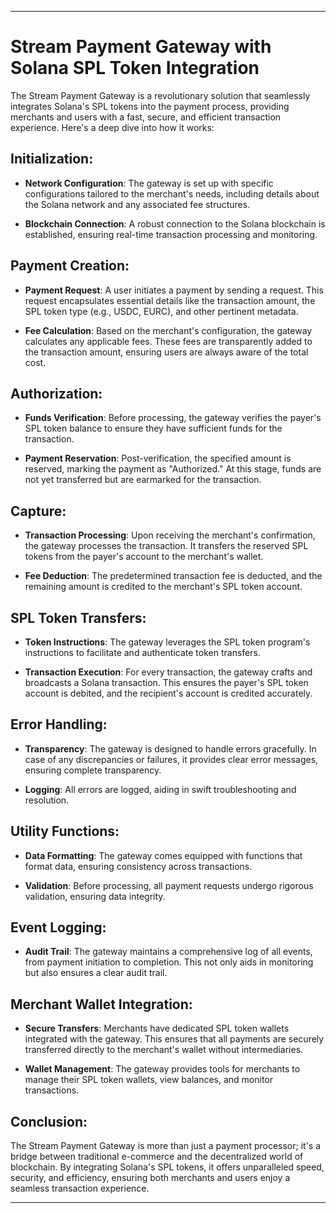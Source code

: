 ---

# Stream Payment Gateway with Solana SPL Token Integration

The Stream Payment Gateway is a revolutionary solution that seamlessly integrates Solana's SPL tokens into the payment process, providing merchants and users with a fast, secure, and efficient transaction experience. Here's a deep dive into how it works:

## Initialization:

- **Network Configuration**: The gateway is set up with specific configurations tailored to the merchant's needs, including details about the Solana network and any associated fee structures.
  
- **Blockchain Connection**: A robust connection to the Solana blockchain is established, ensuring real-time transaction processing and monitoring.

## Payment Creation:

- **Payment Request**: A user initiates a payment by sending a request. This request encapsulates essential details like the transaction amount, the SPL token type (e.g., USDC, EURC), and other pertinent metadata.

- **Fee Calculation**: Based on the merchant's configuration, the gateway calculates any applicable fees. These fees are transparently added to the transaction amount, ensuring users are always aware of the total cost.

## Authorization:

- **Funds Verification**: Before processing, the gateway verifies the payer's SPL token balance to ensure they have sufficient funds for the transaction.

- **Payment Reservation**: Post-verification, the specified amount is reserved, marking the payment as "Authorized." At this stage, funds are not yet transferred but are earmarked for the transaction.

## Capture:

- **Transaction Processing**: Upon receiving the merchant's confirmation, the gateway processes the transaction. It transfers the reserved SPL tokens from the payer's account to the merchant's wallet.

- **Fee Deduction**: The predetermined transaction fee is deducted, and the remaining amount is credited to the merchant's SPL token account.

## SPL Token Transfers:

- **Token Instructions**: The gateway leverages the SPL token program's instructions to facilitate and authenticate token transfers.

- **Transaction Execution**: For every transaction, the gateway crafts and broadcasts a Solana transaction. This ensures the payer's SPL token account is debited, and the recipient's account is credited accurately.

## Error Handling:

- **Transparency**: The gateway is designed to handle errors gracefully. In case of any discrepancies or failures, it provides clear error messages, ensuring complete transparency.

- **Logging**: All errors are logged, aiding in swift troubleshooting and resolution.

## Utility Functions:

- **Data Formatting**: The gateway comes equipped with functions that format data, ensuring consistency across transactions.

- **Validation**: Before processing, all payment requests undergo rigorous validation, ensuring data integrity.

## Event Logging:

- **Audit Trail**: The gateway maintains a comprehensive log of all events, from payment initiation to completion. This not only aids in monitoring but also ensures a clear audit trail.

## Merchant Wallet Integration:

- **Secure Transfers**: Merchants have dedicated SPL token wallets integrated with the gateway. This ensures that all payments are securely transferred directly to the merchant's wallet without intermediaries.

- **Wallet Management**: The gateway provides tools for merchants to manage their SPL token wallets, view balances, and monitor transactions.

## Conclusion:

The Stream Payment Gateway is more than just a payment processor; it's a bridge between traditional e-commerce and the decentralized world of blockchain. By integrating Solana's SPL tokens, it offers unparalleled speed, security, and efficiency, ensuring both merchants and users enjoy a seamless transaction experience.

---